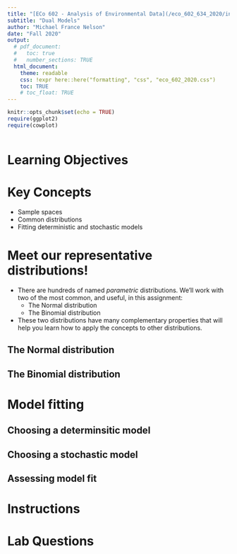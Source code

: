```yaml
---
title: "[ECo 602 - Analysis of Environmental Data](/eco_602_634_2020/index.html){target='_blank'}"
subtitle: "Dual Models"
author: "Michael France Nelson"
date: "Fall 2020"
output:
  # pdf_document:
  #   toc: true
  #   number_sections: TRUE
  html_document:
    theme: readable
    css: !expr here::here("formatting", "css", "eco_602_2020.css")
    toc: TRUE
    # toc_float: TRUE
---
```


```r
knitr::opts_chunk$set(echo = TRUE)
require(ggplot2)
require(cowplot)
```

```r

```


# Learning Objectives



# Key Concepts

- Sample spaces
- Common distributions
- Fitting deterministic and stochastic models



# Meet our representative distributions!

- There are hundreds of named *parametric* distributions.  We'll work with two of the most common, and useful, in this assignment:
  - The Normal distribution
  - The Binomial distribution
- These two distributions have many complementary properties that will help you learn how to apply the concepts to other distributions.





## The Normal distribution






## The Binomial distribution



# Model fitting


## Choosing a determinsitic model


## Choosing a stochastic model


## Assessing model fit




# Instructions




# Lab Questions

